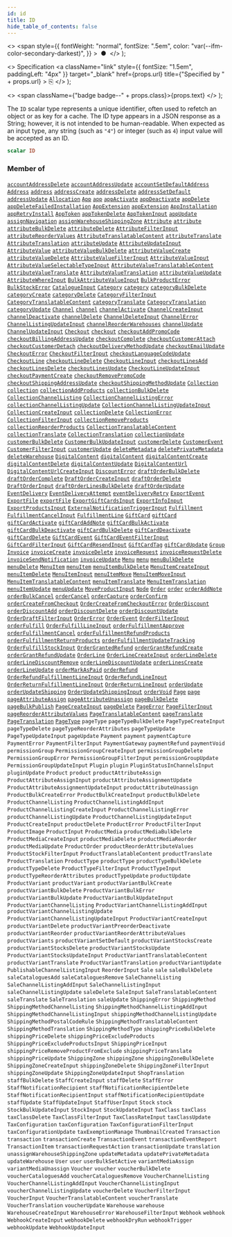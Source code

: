 ```yaml
---
id: id
title: ID
hide_table_of_contents: false
---
```


  <>
    <span
      style={{
        fontWeight: "normal",
        fontSize: ".5em",
        color: "var(--ifm-color-secondary-darkest)",
      }}
    >
      &nbsp;●&nbsp;
    </span>
  </>
);

  <>
    Specification
    <a
      className="link"
      style={{ fontSize: "1.5em", paddingLeft: "4px" }}
      target="\_blank"
      href={props.url}
      title={"Specified by " + props.url}
    >
      ⎘
    </a>
  </>
);

  <>
    <span className={"badge badge--" + props.class}>{props.text}</span>
  </>
);

The `ID` scalar type represents a unique identifier, often used to refetch an object or as key for a cache. The ID type appears in a JSON response as a String; however, it is not intended to be human-readable. When expected as an input type, any string (such as `"4"`) or integer (such as `4`) input value will be accepted as an ID.

```graphql
scalar ID
```

### Member of

[`accountAddressDelete`](../../../api-reference/users/mutations/account-address-delete) <Badge class="secondary" text="mutation"/><Bullet />[`accountAddressUpdate`](../../../api-reference/users/mutations/account-address-update) <Badge class="secondary" text="mutation"/><Bullet />[`accountSetDefaultAddress`](../../../api-reference/users/mutations/account-set-default-address) <Badge class="secondary" text="mutation"/><Bullet />[`Address`](../../../api-reference/users/objects/address) <Badge class="secondary" text="object"/><Bullet />[`address`](../../../api-reference/users/queries/address) <Badge class="secondary" text="query"/><Bullet />[`addressCreate`](../../../api-reference/users/mutations/address-create) <Badge class="secondary" text="mutation"/><Bullet />[`addressDelete`](../../../api-reference/users/mutations/address-delete) <Badge class="secondary" text="mutation"/><Bullet />[`addressSetDefault`](../../../api-reference/users/mutations/address-set-default) <Badge class="secondary" text="mutation"/><Bullet />[`addressUpdate`](../../../api-reference/users/mutations/address-update) <Badge class="secondary" text="mutation"/><Bullet />[`Allocation`](../../../api-reference/products/objects/allocation) <Badge class="secondary" text="object"/><Bullet />[`App`](../../../api-reference/apps/objects/app) <Badge class="secondary" text="object"/><Bullet />[`app`](../../../api-reference/apps/queries/app) <Badge class="secondary" text="query"/><Bullet />[`appActivate`](../../../api-reference/apps/mutations/app-activate) <Badge class="secondary" text="mutation"/><Bullet />[`appDeactivate`](../../../api-reference/apps/mutations/app-deactivate) <Badge class="secondary" text="mutation"/><Bullet />[`appDelete`](../../../api-reference/apps/mutations/app-delete) <Badge class="secondary" text="mutation"/><Bullet />[`appDeleteFailedInstallation`](../../../api-reference/apps/mutations/app-delete-failed-installation) <Badge class="secondary" text="mutation"/><Bullet />[`AppExtension`](../../../api-reference/apps/objects/app-extension) <Badge class="secondary" text="object"/><Bullet />[`appExtension`](../../../api-reference/apps/queries/app-extension) <Badge class="secondary" text="query"/><Bullet />[`AppInstallation`](../../../api-reference/apps/objects/app-installation) <Badge class="secondary" text="object"/><Bullet />[`appRetryInstall`](../../../api-reference/apps/mutations/app-retry-install) <Badge class="secondary" text="mutation"/><Bullet />[`AppToken`](../../../api-reference/apps/objects/app-token) <Badge class="secondary" text="object"/><Bullet />[`appTokenDelete`](../../../api-reference/apps/mutations/app-token-delete) <Badge class="secondary" text="mutation"/><Bullet />[`AppTokenInput`](../../../api-reference/apps/inputs/app-token-input) <Badge class="secondary" text="input"/><Bullet />[`appUpdate`](../../../api-reference/apps/mutations/app-update) <Badge class="secondary" text="mutation"/><Bullet />[`assignNavigation`](../../../api-reference/miscellaneous/mutations/assign-navigation) <Badge class="secondary" text="mutation"/><Bullet />[`assignWarehouseShippingZone`](../../../api-reference/products/mutations/assign-warehouse-shipping-zone) <Badge class="secondary" text="mutation"/><Bullet />[`Attribute`](../../../api-reference/attributes/objects/attribute) <Badge class="secondary" text="object"/><Bullet />[`attribute`](../../../api-reference/attributes/queries/attribute) <Badge class="secondary" text="query"/><Bullet />[`attributeBulkDelete`](../../../api-reference/attributes/mutations/attribute-bulk-delete) <Badge class="secondary" text="mutation"/><Bullet />[`attributeDelete`](../../../api-reference/attributes/mutations/attribute-delete) <Badge class="secondary" text="mutation"/><Bullet />[`AttributeFilterInput`](../../../api-reference/attributes/inputs/attribute-filter-input) <Badge class="secondary" text="input"/><Bullet />[`attributeReorderValues`](../../../api-reference/attributes/mutations/attribute-reorder-values) <Badge class="secondary" text="mutation"/><Bullet />[`AttributeTranslatableContent`](../../../api-reference/attributes/objects/attribute-translatable-content) <Badge class="secondary" text="object"/><Bullet />[`attributeTranslate`](../../../api-reference/attributes/mutations/attribute-translate) <Badge class="secondary" text="mutation"/><Bullet />[`AttributeTranslation`](../../../api-reference/miscellaneous/objects/attribute-translation) <Badge class="secondary" text="object"/><Bullet />[`attributeUpdate`](../../../api-reference/attributes/mutations/attribute-update) <Badge class="secondary" text="mutation"/><Bullet />[`AttributeUpdateInput`](../../../api-reference/attributes/inputs/attribute-update-input) <Badge class="secondary" text="input"/><Bullet />[`AttributeValue`](../../../api-reference/attributes/objects/attribute-value) <Badge class="secondary" text="object"/><Bullet />[`attributeValueBulkDelete`](../../../api-reference/attributes/mutations/attribute-value-bulk-delete) <Badge class="secondary" text="mutation"/><Bullet />[`attributeValueCreate`](../../../api-reference/attributes/mutations/attribute-value-create) <Badge class="secondary" text="mutation"/><Bullet />[`attributeValueDelete`](../../../api-reference/attributes/mutations/attribute-value-delete) <Badge class="secondary" text="mutation"/><Bullet />[`AttributeValueFilterInput`](../../../api-reference/attributes/inputs/attribute-value-filter-input) <Badge class="secondary" text="input"/><Bullet />[`AttributeValueInput`](../../../api-reference/attributes/inputs/attribute-value-input) <Badge class="secondary" text="input"/><Bullet />[`AttributeValueSelectableTypeInput`](../../../api-reference/attributes/inputs/attribute-value-selectable-type-input) <Badge class="secondary" text="input"/><Bullet />[`AttributeValueTranslatableContent`](../../../api-reference/attributes/objects/attribute-value-translatable-content) <Badge class="secondary" text="object"/><Bullet />[`attributeValueTranslate`](../../../api-reference/attributes/mutations/attribute-value-translate) <Badge class="secondary" text="mutation"/><Bullet />[`AttributeValueTranslation`](../../../api-reference/miscellaneous/objects/attribute-value-translation) <Badge class="secondary" text="object"/><Bullet />[`attributeValueUpdate`](../../../api-reference/attributes/mutations/attribute-value-update) <Badge class="secondary" text="mutation"/><Bullet />[`AttributeWhereInput`](../../../api-reference/attributes/inputs/attribute-where-input) <Badge class="secondary" text="input"/><Bullet />[`BulkAttributeValueInput`](../../../api-reference/products/inputs/bulk-attribute-value-input) <Badge class="secondary" text="input"/><Bullet />[`BulkProductError`](../../../api-reference/products/objects/bulk-product-error) <Badge class="secondary" text="object"/><Bullet />[`BulkStockError`](../../../api-reference/products/objects/bulk-stock-error) <Badge class="secondary" text="object"/><Bullet />[`CatalogueInput`](../../../api-reference/discounts/inputs/catalogue-input) <Badge class="secondary" text="input"/><Bullet />[`Category`](../../../api-reference/products/objects/category) <Badge class="secondary" text="object"/><Bullet />[`category`](../../../api-reference/products/queries/category) <Badge class="secondary" text="query"/><Bullet />[`categoryBulkDelete`](../../../api-reference/products/mutations/category-bulk-delete) <Badge class="secondary" text="mutation"/><Bullet />[`categoryCreate`](../../../api-reference/products/mutations/category-create) <Badge class="secondary" text="mutation"/><Bullet />[`categoryDelete`](../../../api-reference/products/mutations/category-delete) <Badge class="secondary" text="mutation"/><Bullet />[`CategoryFilterInput`](../../../api-reference/products/inputs/category-filter-input) <Badge class="secondary" text="input"/><Bullet />[`CategoryTranslatableContent`](../../../api-reference/products/objects/category-translatable-content) <Badge class="secondary" text="object"/><Bullet />[`categoryTranslate`](../../../api-reference/products/mutations/category-translate) <Badge class="secondary" text="mutation"/><Bullet />[`CategoryTranslation`](../../../api-reference/miscellaneous/objects/category-translation) <Badge class="secondary" text="object"/><Bullet />[`categoryUpdate`](../../../api-reference/products/mutations/category-update) <Badge class="secondary" text="mutation"/><Bullet />[`Channel`](../../../api-reference/channels/objects/channel) <Badge class="secondary" text="object"/><Bullet />[`channel`](../../../api-reference/channels/queries/channel) <Badge class="secondary" text="query"/><Bullet />[`channelActivate`](../../../api-reference/channels/mutations/channel-activate) <Badge class="secondary" text="mutation"/><Bullet />[`ChannelCreateInput`](../../../api-reference/channels/inputs/channel-create-input) <Badge class="secondary" text="input"/><Bullet />[`channelDeactivate`](../../../api-reference/channels/mutations/channel-deactivate) <Badge class="secondary" text="mutation"/><Bullet />[`channelDelete`](../../../api-reference/channels/mutations/channel-delete) <Badge class="secondary" text="mutation"/><Bullet />[`ChannelDeleteInput`](../../../api-reference/channels/inputs/channel-delete-input) <Badge class="secondary" text="input"/><Bullet />[`ChannelError`](../../../api-reference/channels/objects/channel-error) <Badge class="secondary" text="object"/><Bullet />[`ChannelListingUpdateInput`](../../../api-reference/products/inputs/channel-listing-update-input) <Badge class="secondary" text="input"/><Bullet />[`channelReorderWarehouses`](../../../api-reference/channels/mutations/channel-reorder-warehouses) <Badge class="secondary" text="mutation"/><Bullet />[`channelUpdate`](../../../api-reference/channels/mutations/channel-update) <Badge class="secondary" text="mutation"/><Bullet />[`ChannelUpdateInput`](../../../api-reference/channels/inputs/channel-update-input) <Badge class="secondary" text="input"/><Bullet />[`Checkout`](../../../api-reference/checkout/objects/checkout) <Badge class="secondary" text="object"/><Bullet />[`checkout`](../../../api-reference/checkout/queries/checkout) <Badge class="secondary" text="query"/><Bullet />[`checkoutAddPromoCode`](../../../api-reference/checkout/mutations/checkout-add-promo-code) <Badge class="secondary" text="mutation"/><Bullet />[`checkoutBillingAddressUpdate`](../../../api-reference/checkout/mutations/checkout-billing-address-update) <Badge class="secondary" text="mutation"/><Bullet />[`checkoutComplete`](../../../api-reference/checkout/mutations/checkout-complete) <Badge class="secondary" text="mutation"/><Bullet />[`checkoutCustomerAttach`](../../../api-reference/checkout/mutations/checkout-customer-attach) <Badge class="secondary" text="mutation"/><Bullet />[`checkoutCustomerDetach`](../../../api-reference/checkout/mutations/checkout-customer-detach) <Badge class="secondary" text="mutation"/><Bullet />[`checkoutDeliveryMethodUpdate`](../../../api-reference/checkout/mutations/checkout-delivery-method-update) <Badge class="secondary" text="mutation"/><Bullet />[`checkoutEmailUpdate`](../../../api-reference/checkout/mutations/checkout-email-update) <Badge class="secondary" text="mutation"/><Bullet />[`CheckoutError`](../../../api-reference/checkout/objects/checkout-error) <Badge class="secondary" text="object"/><Bullet />[`CheckoutFilterInput`](../../../api-reference/checkout/inputs/checkout-filter-input) <Badge class="secondary" text="input"/><Bullet />[`checkoutLanguageCodeUpdate`](../../../api-reference/checkout/mutations/checkout-language-code-update) <Badge class="secondary" text="mutation"/><Bullet />[`CheckoutLine`](../../../api-reference/checkout/objects/checkout-line) <Badge class="secondary" text="object"/><Bullet />[`checkoutLineDelete`](../../../api-reference/checkout/mutations/checkout-line-delete) <Badge class="secondary" text="mutation"/><Bullet />[`CheckoutLineInput`](../../../api-reference/checkout/inputs/checkout-line-input) <Badge class="secondary" text="input"/><Bullet />[`checkoutLinesAdd`](../../../api-reference/checkout/mutations/checkout-lines-add) <Badge class="secondary" text="mutation"/><Bullet />[`checkoutLinesDelete`](../../../api-reference/checkout/mutations/checkout-lines-delete) <Badge class="secondary" text="mutation"/><Bullet />[`checkoutLinesUpdate`](../../../api-reference/checkout/mutations/checkout-lines-update) <Badge class="secondary" text="mutation"/><Bullet />[`CheckoutLineUpdateInput`](../../../api-reference/checkout/inputs/checkout-line-update-input) <Badge class="secondary" text="input"/><Bullet />[`checkoutPaymentCreate`](../../../api-reference/checkout/mutations/checkout-payment-create) <Badge class="secondary" text="mutation"/><Bullet />[`checkoutRemovePromoCode`](../../../api-reference/checkout/mutations/checkout-remove-promo-code) <Badge class="secondary" text="mutation"/><Bullet />[`checkoutShippingAddressUpdate`](../../../api-reference/checkout/mutations/checkout-shipping-address-update) <Badge class="secondary" text="mutation"/><Bullet />[`checkoutShippingMethodUpdate`](../../../api-reference/checkout/mutations/checkout-shipping-method-update) <Badge class="secondary" text="mutation"/><Bullet />[`Collection`](../../../api-reference/products/objects/collection) <Badge class="secondary" text="object"/><Bullet />[`collection`](../../../api-reference/products/queries/collection) <Badge class="secondary" text="query"/><Bullet />[`collectionAddProducts`](../../../api-reference/products/mutations/collection-add-products) <Badge class="secondary" text="mutation"/><Bullet />[`collectionBulkDelete`](../../../api-reference/products/mutations/collection-bulk-delete) <Badge class="secondary" text="mutation"/><Bullet />[`CollectionChannelListing`](../../../api-reference/miscellaneous/objects/collection-channel-listing) <Badge class="secondary" text="object"/><Bullet />[`CollectionChannelListingError`](../../../api-reference/products/objects/collection-channel-listing-error) <Badge class="secondary" text="object"/><Bullet />[`collectionChannelListingUpdate`](../../../api-reference/products/mutations/collection-channel-listing-update) <Badge class="secondary" text="mutation"/><Bullet />[`CollectionChannelListingUpdateInput`](../../../api-reference/products/inputs/collection-channel-listing-update-input) <Badge class="secondary" text="input"/><Bullet />[`CollectionCreateInput`](../../../api-reference/products/inputs/collection-create-input) <Badge class="secondary" text="input"/><Bullet />[`collectionDelete`](../../../api-reference/products/mutations/collection-delete) <Badge class="secondary" text="mutation"/><Bullet />[`CollectionError`](../../../api-reference/products/objects/collection-error) <Badge class="secondary" text="object"/><Bullet />[`CollectionFilterInput`](../../../api-reference/products/inputs/collection-filter-input) <Badge class="secondary" text="input"/><Bullet />[`collectionRemoveProducts`](../../../api-reference/products/mutations/collection-remove-products) <Badge class="secondary" text="mutation"/><Bullet />[`collectionReorderProducts`](../../../api-reference/products/mutations/collection-reorder-products) <Badge class="secondary" text="mutation"/><Bullet />[`CollectionTranslatableContent`](../../../api-reference/products/objects/collection-translatable-content) <Badge class="secondary" text="object"/><Bullet />[`collectionTranslate`](../../../api-reference/products/mutations/collection-translate) <Badge class="secondary" text="mutation"/><Bullet />[`CollectionTranslation`](../../../api-reference/miscellaneous/objects/collection-translation) <Badge class="secondary" text="object"/><Bullet />[`collectionUpdate`](../../../api-reference/products/mutations/collection-update) <Badge class="secondary" text="mutation"/><Bullet />[`customerBulkDelete`](../../../api-reference/users/mutations/customer-bulk-delete) <Badge class="secondary" text="mutation"/><Bullet />[`CustomerBulkUpdateInput`](../../../api-reference/users/inputs/customer-bulk-update-input) <Badge class="secondary" text="input"/><Bullet />[`customerDelete`](../../../api-reference/users/mutations/customer-delete) <Badge class="secondary" text="mutation"/><Bullet />[`CustomerEvent`](../../../api-reference/users/objects/customer-event) <Badge class="secondary" text="object"/><Bullet />[`CustomerFilterInput`](../../../api-reference/users/inputs/customer-filter-input) <Badge class="secondary" text="input"/><Bullet />[`customerUpdate`](../../../api-reference/users/mutations/customer-update) <Badge class="secondary" text="mutation"/><Bullet />[`deleteMetadata`](../../../api-reference/miscellaneous/mutations/delete-metadata) <Badge class="secondary" text="mutation"/><Bullet />[`deletePrivateMetadata`](../../../api-reference/miscellaneous/mutations/delete-private-metadata) <Badge class="secondary" text="mutation"/><Bullet />[`deleteWarehouse`](../../../api-reference/products/mutations/delete-warehouse) <Badge class="secondary" text="mutation"/><Bullet />[`DigitalContent`](../../../api-reference/miscellaneous/objects/digital-content) <Badge class="secondary" text="object"/><Bullet />[`digitalContent`](../../../api-reference/products/queries/digital-content) <Badge class="secondary" text="query"/><Bullet />[`digitalContentCreate`](../../../api-reference/products/mutations/digital-content-create) <Badge class="secondary" text="mutation"/><Bullet />[`digitalContentDelete`](../../../api-reference/products/mutations/digital-content-delete) <Badge class="secondary" text="mutation"/><Bullet />[`digitalContentUpdate`](../../../api-reference/products/mutations/digital-content-update) <Badge class="secondary" text="mutation"/><Bullet />[`DigitalContentUrl`](../../../api-reference/miscellaneous/objects/digital-content-url) <Badge class="secondary" text="object"/><Bullet />[`DigitalContentUrlCreateInput`](../../../api-reference/products/inputs/digital-content-url-create-input) <Badge class="secondary" text="input"/><Bullet />[`DiscountError`](../../../api-reference/discounts/objects/discount-error) <Badge class="secondary" text="object"/><Bullet />[`draftOrderBulkDelete`](../../../api-reference/orders/mutations/draft-order-bulk-delete) <Badge class="secondary" text="mutation"/><Bullet />[`draftOrderComplete`](../../../api-reference/orders/mutations/draft-order-complete) <Badge class="secondary" text="mutation"/><Bullet />[`DraftOrderCreateInput`](../../../api-reference/orders/inputs/draft-order-create-input) <Badge class="secondary" text="input"/><Bullet />[`draftOrderDelete`](../../../api-reference/orders/mutations/draft-order-delete) <Badge class="secondary" text="mutation"/><Bullet />[`DraftOrderInput`](../../../api-reference/orders/inputs/draft-order-input) <Badge class="secondary" text="input"/><Bullet />[`draftOrderLinesBulkDelete`](../../../api-reference/orders/mutations/draft-order-lines-bulk-delete) <Badge class="secondary" text="mutation"/><Bullet />[`draftOrderUpdate`](../../../api-reference/orders/mutations/draft-order-update) <Badge class="secondary" text="mutation"/><Bullet />[`EventDelivery`](../../../api-reference/miscellaneous/objects/event-delivery) <Badge class="secondary" text="object"/><Bullet />[`EventDeliveryAttempt`](../../../api-reference/webhooks/objects/event-delivery-attempt) <Badge class="secondary" text="object"/><Bullet />[`eventDeliveryRetry`](../../../api-reference/webhooks/mutations/event-delivery-retry) <Badge class="secondary" text="mutation"/><Bullet />[`ExportEvent`](../../../api-reference/miscellaneous/objects/export-event) <Badge class="secondary" text="object"/><Bullet />[`ExportFile`](../../../api-reference/miscellaneous/objects/export-file) <Badge class="secondary" text="object"/><Bullet />[`exportFile`](../../../api-reference/miscellaneous/queries/export-file) <Badge class="secondary" text="query"/><Bullet />[`ExportGiftCardsInput`](../../../api-reference/gift-cards/inputs/export-gift-cards-input) <Badge class="secondary" text="input"/><Bullet />[`ExportInfoInput`](../../../api-reference/products/inputs/export-info-input) <Badge class="secondary" text="input"/><Bullet />[`ExportProductsInput`](../../../api-reference/products/inputs/export-products-input) <Badge class="secondary" text="input"/><Bullet />[`ExternalNotificationTriggerInput`](../../../api-reference/miscellaneous/inputs/external-notification-trigger-input) <Badge class="secondary" text="input"/><Bullet />[`Fulfillment`](../../../api-reference/orders/objects/fulfillment) <Badge class="secondary" text="object"/><Bullet />[`FulfillmentCancelInput`](../../../api-reference/orders/inputs/fulfillment-cancel-input) <Badge class="secondary" text="input"/><Bullet />[`FulfillmentLine`](../../../api-reference/orders/objects/fulfillment-line) <Badge class="secondary" text="object"/><Bullet />[`GiftCard`](../../../api-reference/gift-cards/objects/gift-card) <Badge class="secondary" text="object"/><Bullet />[`giftCard`](../../../api-reference/gift-cards/queries/gift-card) <Badge class="secondary" text="query"/><Bullet />[`giftCardActivate`](../../../api-reference/gift-cards/mutations/gift-card-activate) <Badge class="secondary" text="mutation"/><Bullet />[`giftCardAddNote`](../../../api-reference/gift-cards/mutations/gift-card-add-note) <Badge class="secondary" text="mutation"/><Bullet />[`giftCardBulkActivate`](../../../api-reference/gift-cards/mutations/gift-card-bulk-activate) <Badge class="secondary" text="mutation"/><Bullet />[`giftCardBulkDeactivate`](../../../api-reference/gift-cards/mutations/gift-card-bulk-deactivate) <Badge class="secondary" text="mutation"/><Bullet />[`giftCardBulkDelete`](../../../api-reference/gift-cards/mutations/gift-card-bulk-delete) <Badge class="secondary" text="mutation"/><Bullet />[`giftCardDeactivate`](../../../api-reference/gift-cards/mutations/gift-card-deactivate) <Badge class="secondary" text="mutation"/><Bullet />[`giftCardDelete`](../../../api-reference/gift-cards/mutations/gift-card-delete) <Badge class="secondary" text="mutation"/><Bullet />[`GiftCardEvent`](../../../api-reference/miscellaneous/objects/gift-card-event) <Badge class="secondary" text="object"/><Bullet />[`GiftCardEventFilterInput`](../../../api-reference/gift-cards/inputs/gift-card-event-filter-input) <Badge class="secondary" text="input"/><Bullet />[`GiftCardFilterInput`](../../../api-reference/gift-cards/inputs/gift-card-filter-input) <Badge class="secondary" text="input"/><Bullet />[`GiftCardResendInput`](../../../api-reference/gift-cards/inputs/gift-card-resend-input) <Badge class="secondary" text="input"/><Bullet />[`GiftCardTag`](../../../api-reference/gift-cards/objects/gift-card-tag) <Badge class="secondary" text="object"/><Bullet />[`giftCardUpdate`](../../../api-reference/gift-cards/mutations/gift-card-update) <Badge class="secondary" text="mutation"/><Bullet />[`Group`](../../../api-reference/users/objects/group) <Badge class="secondary" text="object"/><Bullet />[`Invoice`](../../../api-reference/miscellaneous/objects/invoice) <Badge class="secondary" text="object"/><Bullet />[`invoiceCreate`](../../../api-reference/miscellaneous/mutations/invoice-create) <Badge class="secondary" text="mutation"/><Bullet />[`invoiceDelete`](../../../api-reference/miscellaneous/mutations/invoice-delete) <Badge class="secondary" text="mutation"/><Bullet />[`invoiceRequest`](../../../api-reference/miscellaneous/mutations/invoice-request) <Badge class="secondary" text="mutation"/><Bullet />[`invoiceRequestDelete`](../../../api-reference/miscellaneous/mutations/invoice-request-delete) <Badge class="secondary" text="mutation"/><Bullet />[`invoiceSendNotification`](../../../api-reference/miscellaneous/mutations/invoice-send-notification) <Badge class="secondary" text="mutation"/><Bullet />[`invoiceUpdate`](../../../api-reference/miscellaneous/mutations/invoice-update) <Badge class="secondary" text="mutation"/><Bullet />[`Menu`](../../../api-reference/miscellaneous/objects/menu) <Badge class="secondary" text="object"/><Bullet />[`menu`](../../../api-reference/miscellaneous/queries/menu) <Badge class="secondary" text="query"/><Bullet />[`menuBulkDelete`](../../../api-reference/miscellaneous/mutations/menu-bulk-delete) <Badge class="secondary" text="mutation"/><Bullet />[`menuDelete`](../../../api-reference/miscellaneous/mutations/menu-delete) <Badge class="secondary" text="mutation"/><Bullet />[`MenuItem`](../../../api-reference/miscellaneous/objects/menu-item) <Badge class="secondary" text="object"/><Bullet />[`menuItem`](../../../api-reference/miscellaneous/queries/menu-item) <Badge class="secondary" text="query"/><Bullet />[`menuItemBulkDelete`](../../../api-reference/miscellaneous/mutations/menu-item-bulk-delete) <Badge class="secondary" text="mutation"/><Bullet />[`MenuItemCreateInput`](../../../api-reference/miscellaneous/inputs/menu-item-create-input) <Badge class="secondary" text="input"/><Bullet />[`menuItemDelete`](../../../api-reference/miscellaneous/mutations/menu-item-delete) <Badge class="secondary" text="mutation"/><Bullet />[`MenuItemInput`](../../../api-reference/miscellaneous/inputs/menu-item-input) <Badge class="secondary" text="input"/><Bullet />[`menuItemMove`](../../../api-reference/miscellaneous/mutations/menu-item-move) <Badge class="secondary" text="mutation"/><Bullet />[`MenuItemMoveInput`](../../../api-reference/miscellaneous/inputs/menu-item-move-input) <Badge class="secondary" text="input"/><Bullet />[`MenuItemTranslatableContent`](../../../api-reference/miscellaneous/objects/menu-item-translatable-content) <Badge class="secondary" text="object"/><Bullet />[`menuItemTranslate`](../../../api-reference/miscellaneous/mutations/menu-item-translate) <Badge class="secondary" text="mutation"/><Bullet />[`MenuItemTranslation`](../../../api-reference/miscellaneous/objects/menu-item-translation) <Badge class="secondary" text="object"/><Bullet />[`menuItemUpdate`](../../../api-reference/miscellaneous/mutations/menu-item-update) <Badge class="secondary" text="mutation"/><Bullet />[`menuUpdate`](../../../api-reference/miscellaneous/mutations/menu-update) <Badge class="secondary" text="mutation"/><Bullet />[`MoveProductInput`](../../../api-reference/products/inputs/move-product-input) <Badge class="secondary" text="input"/><Bullet />[`Node`](../../../api-reference/miscellaneous/interfaces/node) <Badge class="secondary" text="interface"/><Bullet />[`Order`](../../../api-reference/orders/objects/order) <Badge class="secondary" text="object"/><Bullet />[`order`](../../../api-reference/orders/queries/order) <Badge class="secondary" text="query"/><Bullet />[`orderAddNote`](../../../api-reference/orders/mutations/order-add-note) <Badge class="secondary" text="mutation"/><Bullet />[`orderBulkCancel`](../../../api-reference/orders/mutations/order-bulk-cancel) <Badge class="secondary" text="mutation"/><Bullet />[`orderCancel`](../../../api-reference/orders/mutations/order-cancel) <Badge class="secondary" text="mutation"/><Bullet />[`orderCapture`](../../../api-reference/orders/mutations/order-capture) <Badge class="secondary" text="mutation"/><Bullet />[`orderConfirm`](../../../api-reference/orders/mutations/order-confirm) <Badge class="secondary" text="mutation"/><Bullet />[`orderCreateFromCheckout`](../../../api-reference/checkout/mutations/order-create-from-checkout) <Badge class="secondary" text="mutation"/><Bullet />[`OrderCreateFromCheckoutError`](../../../api-reference/checkout/objects/order-create-from-checkout-error) <Badge class="secondary" text="object"/><Bullet />[`OrderDiscount`](../../../api-reference/discounts/objects/order-discount) <Badge class="secondary" text="object"/><Bullet />[`orderDiscountAdd`](../../../api-reference/orders/mutations/order-discount-add) <Badge class="secondary" text="mutation"/><Bullet />[`orderDiscountDelete`](../../../api-reference/orders/mutations/order-discount-delete) <Badge class="secondary" text="mutation"/><Bullet />[`orderDiscountUpdate`](../../../api-reference/orders/mutations/order-discount-update) <Badge class="secondary" text="mutation"/><Bullet />[`OrderDraftFilterInput`](../../../api-reference/orders/inputs/order-draft-filter-input) <Badge class="secondary" text="input"/><Bullet />[`OrderError`](../../../api-reference/orders/objects/order-error) <Badge class="secondary" text="object"/><Bullet />[`OrderEvent`](../../../api-reference/orders/objects/order-event) <Badge class="secondary" text="object"/><Bullet />[`OrderFilterInput`](../../../api-reference/orders/inputs/order-filter-input) <Badge class="secondary" text="input"/><Bullet />[`orderFulfill`](../../../api-reference/orders/mutations/order-fulfill) <Badge class="secondary" text="mutation"/><Bullet />[`OrderFulfillLineInput`](../../../api-reference/orders/inputs/order-fulfill-line-input) <Badge class="secondary" text="input"/><Bullet />[`orderFulfillmentApprove`](../../../api-reference/orders/mutations/order-fulfillment-approve) <Badge class="secondary" text="mutation"/><Bullet />[`orderFulfillmentCancel`](../../../api-reference/orders/mutations/order-fulfillment-cancel) <Badge class="secondary" text="mutation"/><Bullet />[`orderFulfillmentRefundProducts`](../../../api-reference/orders/mutations/order-fulfillment-refund-products) <Badge class="secondary" text="mutation"/><Bullet />[`orderFulfillmentReturnProducts`](../../../api-reference/orders/mutations/order-fulfillment-return-products) <Badge class="secondary" text="mutation"/><Bullet />[`orderFulfillmentUpdateTracking`](../../../api-reference/orders/mutations/order-fulfillment-update-tracking) <Badge class="secondary" text="mutation"/><Bullet />[`OrderFulfillStockInput`](../../../api-reference/orders/inputs/order-fulfill-stock-input) <Badge class="secondary" text="input"/><Bullet />[`OrderGrantedRefund`](../../../api-reference/orders/objects/order-granted-refund) <Badge class="secondary" text="object"/><Bullet />[`orderGrantRefundCreate`](../../../api-reference/orders/mutations/order-grant-refund-create) <Badge class="secondary" text="mutation"/><Bullet />[`orderGrantRefundUpdate`](../../../api-reference/orders/mutations/order-grant-refund-update) <Badge class="secondary" text="mutation"/><Bullet />[`OrderLine`](../../../api-reference/orders/objects/order-line) <Badge class="secondary" text="object"/><Bullet />[`OrderLineCreateInput`](../../../api-reference/orders/inputs/order-line-create-input) <Badge class="secondary" text="input"/><Bullet />[`orderLineDelete`](../../../api-reference/orders/mutations/order-line-delete) <Badge class="secondary" text="mutation"/><Bullet />[`orderLineDiscountRemove`](../../../api-reference/orders/mutations/order-line-discount-remove) <Badge class="secondary" text="mutation"/><Bullet />[`orderLineDiscountUpdate`](../../../api-reference/orders/mutations/order-line-discount-update) <Badge class="secondary" text="mutation"/><Bullet />[`orderLinesCreate`](../../../api-reference/orders/mutations/order-lines-create) <Badge class="secondary" text="mutation"/><Bullet />[`orderLineUpdate`](../../../api-reference/orders/mutations/order-line-update) <Badge class="secondary" text="mutation"/><Bullet />[`orderMarkAsPaid`](../../../api-reference/orders/mutations/order-mark-as-paid) <Badge class="secondary" text="mutation"/><Bullet />[`orderRefund`](../../../api-reference/orders/mutations/order-refund) <Badge class="secondary" text="mutation"/><Bullet />[`OrderRefundFulfillmentLineInput`](../../../api-reference/orders/inputs/order-refund-fulfillment-line-input) <Badge class="secondary" text="input"/><Bullet />[`OrderRefundLineInput`](../../../api-reference/orders/inputs/order-refund-line-input) <Badge class="secondary" text="input"/><Bullet />[`OrderReturnFulfillmentLineInput`](../../../api-reference/orders/inputs/order-return-fulfillment-line-input) <Badge class="secondary" text="input"/><Bullet />[`OrderReturnLineInput`](../../../api-reference/orders/inputs/order-return-line-input) <Badge class="secondary" text="input"/><Bullet />[`orderUpdate`](../../../api-reference/orders/mutations/order-update) <Badge class="secondary" text="mutation"/><Bullet />[`orderUpdateShipping`](../../../api-reference/orders/mutations/order-update-shipping) <Badge class="secondary" text="mutation"/><Bullet />[`OrderUpdateShippingInput`](../../../api-reference/orders/inputs/order-update-shipping-input) <Badge class="secondary" text="input"/><Bullet />[`orderVoid`](../../../api-reference/orders/mutations/order-void) <Badge class="secondary" text="mutation"/><Bullet />[`Page`](../../../api-reference/pages/objects/page) <Badge class="secondary" text="object"/><Bullet />[`page`](../../../api-reference/pages/queries/page) <Badge class="secondary" text="query"/><Bullet />[`pageAttributeAssign`](../../../api-reference/pages/mutations/page-attribute-assign) <Badge class="secondary" text="mutation"/><Bullet />[`pageAttributeUnassign`](../../../api-reference/pages/mutations/page-attribute-unassign) <Badge class="secondary" text="mutation"/><Bullet />[`pageBulkDelete`](../../../api-reference/pages/mutations/page-bulk-delete) <Badge class="secondary" text="mutation"/><Bullet />[`pageBulkPublish`](../../../api-reference/pages/mutations/page-bulk-publish) <Badge class="secondary" text="mutation"/><Bullet />[`PageCreateInput`](../../../api-reference/pages/inputs/page-create-input) <Badge class="secondary" text="input"/><Bullet />[`pageDelete`](../../../api-reference/pages/mutations/page-delete) <Badge class="secondary" text="mutation"/><Bullet />[`PageError`](../../../api-reference/pages/objects/page-error) <Badge class="secondary" text="object"/><Bullet />[`PageFilterInput`](../../../api-reference/pages/inputs/page-filter-input) <Badge class="secondary" text="input"/><Bullet />[`pageReorderAttributeValues`](../../../api-reference/pages/mutations/page-reorder-attribute-values) <Badge class="secondary" text="mutation"/><Bullet />[`PageTranslatableContent`](../../../api-reference/pages/objects/page-translatable-content) <Badge class="secondary" text="object"/><Bullet />[`pageTranslate`](../../../api-reference/pages/mutations/page-translate) <Badge class="secondary" text="mutation"/><Bullet />[`PageTranslation`](../../../api-reference/miscellaneous/objects/page-translation) <Badge class="secondary" text="object"/><Bullet />[`PageType`](../../../api-reference/pages/objects/page-type) <Badge class="secondary" text="object"/><Bullet />[`pageType`](../../../api-reference/pages/queries/page-type) <Badge class="secondary" text="query"/><Bullet />[`pageTypeBulkDelete`](../../../api-reference/pages/mutations/page-type-bulk-delete) <Badge class="secondary" text="mutation"/><Bullet />[`PageTypeCreateInput`](../../../api-reference/pages/inputs/page-type-create-input) <Badge class="secondary" text="input"/><Bullet />[`pageTypeDelete`](../../../api-reference/pages/mutations/page-type-delete) <Badge class="secondary" text="mutation"/><Bullet />[`pageTypeReorderAttributes`](../../../api-reference/pages/mutations/page-type-reorder-attributes) <Badge class="secondary" text="mutation"/><Bullet />[`pageTypeUpdate`](../../../api-reference/pages/mutations/page-type-update) <Badge class="secondary" text="mutation"/><Bullet />[`PageTypeUpdateInput`](../../../api-reference/pages/inputs/page-type-update-input) <Badge class="secondary" text="input"/><Bullet />[`pageUpdate`](../../../api-reference/pages/mutations/page-update) <Badge class="secondary" text="mutation"/><Bullet />[`Payment`](../../../api-reference/payments/objects/payment) <Badge class="secondary" text="object"/><Bullet />[`payment`](../../../api-reference/payments/queries/payment) <Badge class="secondary" text="query"/><Bullet />[`paymentCapture`](../../../api-reference/payments/mutations/payment-capture) <Badge class="secondary" text="mutation"/><Bullet />[`PaymentError`](../../../api-reference/payments/objects/payment-error) <Badge class="secondary" text="object"/><Bullet />[`PaymentFilterInput`](../../../api-reference/payments/inputs/payment-filter-input) <Badge class="secondary" text="input"/><Bullet />[`PaymentGateway`](../../../api-reference/payments/objects/payment-gateway) <Badge class="secondary" text="object"/><Bullet />[`paymentRefund`](../../../api-reference/payments/mutations/payment-refund) <Badge class="secondary" text="mutation"/><Bullet />[`paymentVoid`](../../../api-reference/payments/mutations/payment-void) <Badge class="secondary" text="mutation"/><Bullet />[`permissionGroup`](../../../api-reference/users/queries/permission-group) <Badge class="secondary" text="query"/><Bullet />[`PermissionGroupCreateInput`](../../../api-reference/users/inputs/permission-group-create-input) <Badge class="secondary" text="input"/><Bullet />[`permissionGroupDelete`](../../../api-reference/users/mutations/permission-group-delete) <Badge class="secondary" text="mutation"/><Bullet />[`PermissionGroupError`](../../../api-reference/users/objects/permission-group-error) <Badge class="secondary" text="object"/><Bullet />[`PermissionGroupFilterInput`](../../../api-reference/users/inputs/permission-group-filter-input) <Badge class="secondary" text="input"/><Bullet />[`permissionGroupUpdate`](../../../api-reference/users/mutations/permission-group-update) <Badge class="secondary" text="mutation"/><Bullet />[`PermissionGroupUpdateInput`](../../../api-reference/users/inputs/permission-group-update-input) <Badge class="secondary" text="input"/><Bullet />[`Plugin`](../../../api-reference/miscellaneous/objects/plugin) <Badge class="secondary" text="object"/><Bullet />[`plugin`](../../../api-reference/miscellaneous/queries/plugin) <Badge class="secondary" text="query"/><Bullet />[`PluginStatusInChannelsInput`](../../../api-reference/miscellaneous/inputs/plugin-status-in-channels-input) <Badge class="secondary" text="input"/><Bullet />[`pluginUpdate`](../../../api-reference/miscellaneous/mutations/plugin-update) <Badge class="secondary" text="mutation"/><Bullet />[`Product`](../../../api-reference/products/objects/product) <Badge class="secondary" text="object"/><Bullet />[`product`](../../../api-reference/products/queries/product) <Badge class="secondary" text="query"/><Bullet />[`productAttributeAssign`](../../../api-reference/products/mutations/product-attribute-assign) <Badge class="secondary" text="mutation"/><Bullet />[`ProductAttributeAssignInput`](../../../api-reference/products/inputs/product-attribute-assign-input) <Badge class="secondary" text="input"/><Bullet />[`productAttributeAssignmentUpdate`](../../../api-reference/products/mutations/product-attribute-assignment-update) <Badge class="secondary" text="mutation"/><Bullet />[`ProductAttributeAssignmentUpdateInput`](../../../api-reference/products/inputs/product-attribute-assignment-update-input) <Badge class="secondary" text="input"/><Bullet />[`productAttributeUnassign`](../../../api-reference/products/mutations/product-attribute-unassign) <Badge class="secondary" text="mutation"/><Bullet />[`ProductBulkCreateError`](../../../api-reference/miscellaneous/objects/product-bulk-create-error) <Badge class="secondary" text="object"/><Bullet />[`ProductBulkCreateInput`](../../../api-reference/products/inputs/product-bulk-create-input) <Badge class="secondary" text="input"/><Bullet />[`productBulkDelete`](../../../api-reference/products/mutations/product-bulk-delete) <Badge class="secondary" text="mutation"/><Bullet />[`ProductChannelListing`](../../../api-reference/products/objects/product-channel-listing) <Badge class="secondary" text="object"/><Bullet />[`ProductChannelListingAddInput`](../../../api-reference/products/inputs/product-channel-listing-add-input) <Badge class="secondary" text="input"/><Bullet />[`ProductChannelListingCreateInput`](../../../api-reference/products/inputs/product-channel-listing-create-input) <Badge class="secondary" text="input"/><Bullet />[`ProductChannelListingError`](../../../api-reference/products/objects/product-channel-listing-error) <Badge class="secondary" text="object"/><Bullet />[`productChannelListingUpdate`](../../../api-reference/products/mutations/product-channel-listing-update) <Badge class="secondary" text="mutation"/><Bullet />[`ProductChannelListingUpdateInput`](../../../api-reference/products/inputs/product-channel-listing-update-input) <Badge class="secondary" text="input"/><Bullet />[`ProductCreateInput`](../../../api-reference/products/inputs/product-create-input) <Badge class="secondary" text="input"/><Bullet />[`productDelete`](../../../api-reference/products/mutations/product-delete) <Badge class="secondary" text="mutation"/><Bullet />[`ProductError`](../../../api-reference/products/objects/product-error) <Badge class="secondary" text="object"/><Bullet />[`ProductFilterInput`](../../../api-reference/products/inputs/product-filter-input) <Badge class="secondary" text="input"/><Bullet />[`ProductImage`](../../../api-reference/products/objects/product-image) <Badge class="secondary" text="object"/><Bullet />[`ProductInput`](../../../api-reference/products/inputs/product-input) <Badge class="secondary" text="input"/><Bullet />[`ProductMedia`](../../../api-reference/products/objects/product-media) <Badge class="secondary" text="object"/><Bullet />[`productMediaBulkDelete`](../../../api-reference/products/mutations/product-media-bulk-delete) <Badge class="secondary" text="mutation"/><Bullet />[`ProductMediaCreateInput`](../../../api-reference/products/inputs/product-media-create-input) <Badge class="secondary" text="input"/><Bullet />[`productMediaDelete`](../../../api-reference/products/mutations/product-media-delete) <Badge class="secondary" text="mutation"/><Bullet />[`productMediaReorder`](../../../api-reference/products/mutations/product-media-reorder) <Badge class="secondary" text="mutation"/><Bullet />[`productMediaUpdate`](../../../api-reference/products/mutations/product-media-update) <Badge class="secondary" text="mutation"/><Bullet />[`ProductOrder`](../../../api-reference/products/inputs/product-order) <Badge class="secondary" text="input"/><Bullet />[`productReorderAttributeValues`](../../../api-reference/products/mutations/product-reorder-attribute-values) <Badge class="secondary" text="mutation"/><Bullet />[`ProductStockFilterInput`](../../../api-reference/products/inputs/product-stock-filter-input) <Badge class="secondary" text="input"/><Bullet />[`ProductTranslatableContent`](../../../api-reference/products/objects/product-translatable-content) <Badge class="secondary" text="object"/><Bullet />[`productTranslate`](../../../api-reference/products/mutations/product-translate) <Badge class="secondary" text="mutation"/><Bullet />[`ProductTranslation`](../../../api-reference/miscellaneous/objects/product-translation) <Badge class="secondary" text="object"/><Bullet />[`ProductType`](../../../api-reference/products/objects/product-type) <Badge class="secondary" text="object"/><Bullet />[`productType`](../../../api-reference/products/queries/product-type) <Badge class="secondary" text="query"/><Bullet />[`productTypeBulkDelete`](../../../api-reference/products/mutations/product-type-bulk-delete) <Badge class="secondary" text="mutation"/><Bullet />[`productTypeDelete`](../../../api-reference/products/mutations/product-type-delete) <Badge class="secondary" text="mutation"/><Bullet />[`ProductTypeFilterInput`](../../../api-reference/products/inputs/product-type-filter-input) <Badge class="secondary" text="input"/><Bullet />[`ProductTypeInput`](../../../api-reference/products/inputs/product-type-input) <Badge class="secondary" text="input"/><Bullet />[`productTypeReorderAttributes`](../../../api-reference/products/mutations/product-type-reorder-attributes) <Badge class="secondary" text="mutation"/><Bullet />[`productTypeUpdate`](../../../api-reference/products/mutations/product-type-update) <Badge class="secondary" text="mutation"/><Bullet />[`productUpdate`](../../../api-reference/products/mutations/product-update) <Badge class="secondary" text="mutation"/><Bullet />[`ProductVariant`](../../../api-reference/products/objects/product-variant) <Badge class="secondary" text="object"/><Bullet />[`productVariant`](../../../api-reference/products/queries/product-variant) <Badge class="secondary" text="query"/><Bullet />[`productVariantBulkCreate`](../../../api-reference/products/mutations/product-variant-bulk-create) <Badge class="secondary" text="mutation"/><Bullet />[`productVariantBulkDelete`](../../../api-reference/products/mutations/product-variant-bulk-delete) <Badge class="secondary" text="mutation"/><Bullet />[`ProductVariantBulkError`](../../../api-reference/products/objects/product-variant-bulk-error) <Badge class="secondary" text="object"/><Bullet />[`productVariantBulkUpdate`](../../../api-reference/products/mutations/product-variant-bulk-update) <Badge class="secondary" text="mutation"/><Bullet />[`ProductVariantBulkUpdateInput`](../../../api-reference/products/inputs/product-variant-bulk-update-input) <Badge class="secondary" text="input"/><Bullet />[`ProductVariantChannelListing`](../../../api-reference/products/objects/product-variant-channel-listing) <Badge class="secondary" text="object"/><Bullet />[`ProductVariantChannelListingAddInput`](../../../api-reference/products/inputs/product-variant-channel-listing-add-input) <Badge class="secondary" text="input"/><Bullet />[`productVariantChannelListingUpdate`](../../../api-reference/products/mutations/product-variant-channel-listing-update) <Badge class="secondary" text="mutation"/><Bullet />[`ProductVariantChannelListingUpdateInput`](../../../api-reference/products/inputs/product-variant-channel-listing-update-input) <Badge class="secondary" text="input"/><Bullet />[`ProductVariantCreateInput`](../../../api-reference/products/inputs/product-variant-create-input) <Badge class="secondary" text="input"/><Bullet />[`productVariantDelete`](../../../api-reference/products/mutations/product-variant-delete) <Badge class="secondary" text="mutation"/><Bullet />[`productVariantPreorderDeactivate`](../../../api-reference/products/mutations/product-variant-preorder-deactivate) <Badge class="secondary" text="mutation"/><Bullet />[`productVariantReorder`](../../../api-reference/products/mutations/product-variant-reorder) <Badge class="secondary" text="mutation"/><Bullet />[`productVariantReorderAttributeValues`](../../../api-reference/products/mutations/product-variant-reorder-attribute-values) <Badge class="secondary" text="mutation"/><Bullet />[`productVariants`](../../../api-reference/products/queries/product-variants) <Badge class="secondary" text="query"/><Bullet />[`productVariantSetDefault`](../../../api-reference/products/mutations/product-variant-set-default) <Badge class="secondary" text="mutation"/><Bullet />[`productVariantStocksCreate`](../../../api-reference/products/mutations/product-variant-stocks-create) <Badge class="secondary" text="mutation"/><Bullet />[`productVariantStocksDelete`](../../../api-reference/products/mutations/product-variant-stocks-delete) <Badge class="secondary" text="mutation"/><Bullet />[`productVariantStocksUpdate`](../../../api-reference/products/mutations/product-variant-stocks-update) <Badge class="secondary" text="mutation"/><Bullet />[`ProductVariantStocksUpdateInput`](../../../api-reference/products/inputs/product-variant-stocks-update-input) <Badge class="secondary" text="input"/><Bullet />[`ProductVariantTranslatableContent`](../../../api-reference/products/objects/product-variant-translatable-content) <Badge class="secondary" text="object"/><Bullet />[`productVariantTranslate`](../../../api-reference/products/mutations/product-variant-translate) <Badge class="secondary" text="mutation"/><Bullet />[`ProductVariantTranslation`](../../../api-reference/miscellaneous/objects/product-variant-translation) <Badge class="secondary" text="object"/><Bullet />[`productVariantUpdate`](../../../api-reference/products/mutations/product-variant-update) <Badge class="secondary" text="mutation"/><Bullet />[`PublishableChannelListingInput`](../../../api-reference/products/inputs/publishable-channel-listing-input) <Badge class="secondary" text="input"/><Bullet />[`ReorderInput`](../../../api-reference/miscellaneous/inputs/reorder-input) <Badge class="secondary" text="input"/><Bullet />[`Sale`](../../../api-reference/discounts/objects/sale) <Badge class="secondary" text="object"/><Bullet />[`sale`](../../../api-reference/discounts/queries/sale) <Badge class="secondary" text="query"/><Bullet />[`saleBulkDelete`](../../../api-reference/discounts/mutations/sale-bulk-delete) <Badge class="secondary" text="mutation"/><Bullet />[`saleCataloguesAdd`](../../../api-reference/discounts/mutations/sale-catalogues-add) <Badge class="secondary" text="mutation"/><Bullet />[`saleCataloguesRemove`](../../../api-reference/discounts/mutations/sale-catalogues-remove) <Badge class="secondary" text="mutation"/><Bullet />[`SaleChannelListing`](../../../api-reference/miscellaneous/objects/sale-channel-listing) <Badge class="secondary" text="object"/><Bullet />[`SaleChannelListingAddInput`](../../../api-reference/discounts/inputs/sale-channel-listing-add-input) <Badge class="secondary" text="input"/><Bullet />[`SaleChannelListingInput`](../../../api-reference/discounts/inputs/sale-channel-listing-input) <Badge class="secondary" text="input"/><Bullet />[`saleChannelListingUpdate`](../../../api-reference/discounts/mutations/sale-channel-listing-update) <Badge class="secondary" text="mutation"/><Bullet />[`saleDelete`](../../../api-reference/discounts/mutations/sale-delete) <Badge class="secondary" text="mutation"/><Bullet />[`SaleInput`](../../../api-reference/discounts/inputs/sale-input) <Badge class="secondary" text="input"/><Bullet />[`SaleTranslatableContent`](../../../api-reference/discounts/objects/sale-translatable-content) <Badge class="secondary" text="object"/><Bullet />[`saleTranslate`](../../../api-reference/discounts/mutations/sale-translate) <Badge class="secondary" text="mutation"/><Bullet />[`SaleTranslation`](../../../api-reference/miscellaneous/objects/sale-translation) <Badge class="secondary" text="object"/><Bullet />[`saleUpdate`](../../../api-reference/discounts/mutations/sale-update) <Badge class="secondary" text="mutation"/><Bullet />[`ShippingError`](../../../api-reference/shipping/objects/shipping-error) <Badge class="secondary" text="object"/><Bullet />[`ShippingMethod`](../../../api-reference/shipping/objects/shipping-method) <Badge class="secondary" text="object"/><Bullet />[`ShippingMethodChannelListing`](../../../api-reference/shipping/objects/shipping-method-channel-listing) <Badge class="secondary" text="object"/><Bullet />[`ShippingMethodChannelListingAddInput`](../../../api-reference/shipping/inputs/shipping-method-channel-listing-add-input) <Badge class="secondary" text="input"/><Bullet />[`ShippingMethodChannelListingInput`](../../../api-reference/shipping/inputs/shipping-method-channel-listing-input) <Badge class="secondary" text="input"/><Bullet />[`shippingMethodChannelListingUpdate`](../../../api-reference/shipping/mutations/shipping-method-channel-listing-update) <Badge class="secondary" text="mutation"/><Bullet />[`ShippingMethodPostalCodeRule`](../../../api-reference/shipping/objects/shipping-method-postal-code-rule) <Badge class="secondary" text="object"/><Bullet />[`ShippingMethodTranslatableContent`](../../../api-reference/shipping/objects/shipping-method-translatable-content) <Badge class="secondary" text="object"/><Bullet />[`ShippingMethodTranslation`](../../../api-reference/miscellaneous/objects/shipping-method-translation) <Badge class="secondary" text="object"/><Bullet />[`ShippingMethodType`](../../../api-reference/shipping/objects/shipping-method-type) <Badge class="secondary" text="object"/><Bullet />[`shippingPriceBulkDelete`](../../../api-reference/shipping/mutations/shipping-price-bulk-delete) <Badge class="secondary" text="mutation"/><Bullet />[`shippingPriceDelete`](../../../api-reference/shipping/mutations/shipping-price-delete) <Badge class="secondary" text="mutation"/><Bullet />[`shippingPriceExcludeProducts`](../../../api-reference/shipping/mutations/shipping-price-exclude-products) <Badge class="secondary" text="mutation"/><Bullet />[`ShippingPriceExcludeProductsInput`](../../../api-reference/shipping/inputs/shipping-price-exclude-products-input) <Badge class="secondary" text="input"/><Bullet />[`ShippingPriceInput`](../../../api-reference/shipping/inputs/shipping-price-input) <Badge class="secondary" text="input"/><Bullet />[`shippingPriceRemoveProductFromExclude`](../../../api-reference/shipping/mutations/shipping-price-remove-product-from-exclude) <Badge class="secondary" text="mutation"/><Bullet />[`shippingPriceTranslate`](../../../api-reference/shipping/mutations/shipping-price-translate) <Badge class="secondary" text="mutation"/><Bullet />[`shippingPriceUpdate`](../../../api-reference/shipping/mutations/shipping-price-update) <Badge class="secondary" text="mutation"/><Bullet />[`ShippingZone`](../../../api-reference/shipping/objects/shipping-zone) <Badge class="secondary" text="object"/><Bullet />[`shippingZone`](../../../api-reference/shipping/queries/shipping-zone) <Badge class="secondary" text="query"/><Bullet />[`shippingZoneBulkDelete`](../../../api-reference/shipping/mutations/shipping-zone-bulk-delete) <Badge class="secondary" text="mutation"/><Bullet />[`ShippingZoneCreateInput`](../../../api-reference/shipping/inputs/shipping-zone-create-input) <Badge class="secondary" text="input"/><Bullet />[`shippingZoneDelete`](../../../api-reference/shipping/mutations/shipping-zone-delete) <Badge class="secondary" text="mutation"/><Bullet />[`ShippingZoneFilterInput`](../../../api-reference/shipping/inputs/shipping-zone-filter-input) <Badge class="secondary" text="input"/><Bullet />[`shippingZoneUpdate`](../../../api-reference/shipping/mutations/shipping-zone-update) <Badge class="secondary" text="mutation"/><Bullet />[`ShippingZoneUpdateInput`](../../../api-reference/shipping/inputs/shipping-zone-update-input) <Badge class="secondary" text="input"/><Bullet />[`ShopTranslation`](../../../api-reference/miscellaneous/objects/shop-translation) <Badge class="secondary" text="object"/><Bullet />[`staffBulkDelete`](../../../api-reference/users/mutations/staff-bulk-delete) <Badge class="secondary" text="mutation"/><Bullet />[`StaffCreateInput`](../../../api-reference/users/inputs/staff-create-input) <Badge class="secondary" text="input"/><Bullet />[`staffDelete`](../../../api-reference/users/mutations/staff-delete) <Badge class="secondary" text="mutation"/><Bullet />[`StaffError`](../../../api-reference/users/objects/staff-error) <Badge class="secondary" text="object"/><Bullet />[`StaffNotificationRecipient`](../../../api-reference/miscellaneous/objects/staff-notification-recipient) <Badge class="secondary" text="object"/><Bullet />[`staffNotificationRecipientDelete`](../../../api-reference/users/mutations/staff-notification-recipient-delete) <Badge class="secondary" text="mutation"/><Bullet />[`StaffNotificationRecipientInput`](../../../api-reference/miscellaneous/inputs/staff-notification-recipient-input) <Badge class="secondary" text="input"/><Bullet />[`staffNotificationRecipientUpdate`](../../../api-reference/users/mutations/staff-notification-recipient-update) <Badge class="secondary" text="mutation"/><Bullet />[`staffUpdate`](../../../api-reference/users/mutations/staff-update) <Badge class="secondary" text="mutation"/><Bullet />[`StaffUpdateInput`](../../../api-reference/users/inputs/staff-update-input) <Badge class="secondary" text="input"/><Bullet />[`StaffUserInput`](../../../api-reference/users/inputs/staff-user-input) <Badge class="secondary" text="input"/><Bullet />[`Stock`](../../../api-reference/products/objects/stock) <Badge class="secondary" text="object"/><Bullet />[`stock`](../../../api-reference/products/queries/stock) <Badge class="secondary" text="query"/><Bullet />[`StockBulkUpdateInput`](../../../api-reference/products/inputs/stock-bulk-update-input) <Badge class="secondary" text="input"/><Bullet />[`StockInput`](../../../api-reference/products/inputs/stock-input) <Badge class="secondary" text="input"/><Bullet />[`StockUpdateInput`](../../../api-reference/products/inputs/stock-update-input) <Badge class="secondary" text="input"/><Bullet />[`TaxClass`](../../../api-reference/taxes/objects/tax-class) <Badge class="secondary" text="object"/><Bullet />[`taxClass`](../../../api-reference/taxes/queries/tax-class) <Badge class="secondary" text="query"/><Bullet />[`taxClassDelete`](../../../api-reference/taxes/mutations/tax-class-delete) <Badge class="secondary" text="mutation"/><Bullet />[`TaxClassFilterInput`](../../../api-reference/taxes/inputs/tax-class-filter-input) <Badge class="secondary" text="input"/><Bullet />[`TaxClassRateInput`](../../../api-reference/taxes/inputs/tax-class-rate-input) <Badge class="secondary" text="input"/><Bullet />[`taxClassUpdate`](../../../api-reference/taxes/mutations/tax-class-update) <Badge class="secondary" text="mutation"/><Bullet />[`TaxConfiguration`](../../../api-reference/taxes/objects/tax-configuration) <Badge class="secondary" text="object"/><Bullet />[`taxConfiguration`](../../../api-reference/taxes/queries/tax-configuration) <Badge class="secondary" text="query"/><Bullet />[`TaxConfigurationFilterInput`](../../../api-reference/taxes/inputs/tax-configuration-filter-input) <Badge class="secondary" text="input"/><Bullet />[`taxConfigurationUpdate`](../../../api-reference/taxes/mutations/tax-configuration-update) <Badge class="secondary" text="mutation"/><Bullet />[`taxExemptionManage`](../../../api-reference/taxes/mutations/tax-exemption-manage) <Badge class="secondary" text="mutation"/><Bullet />[`ThumbnailCreated`](../../../api-reference/miscellaneous/objects/thumbnail-created) <Badge class="secondary" text="object"/><Bullet />[`Transaction`](../../../api-reference/payments/objects/transaction) <Badge class="secondary" text="object"/><Bullet />[`transaction`](../../../api-reference/payments/queries/transaction) <Badge class="secondary" text="query"/><Bullet />[`transactionCreate`](../../../api-reference/payments/mutations/transaction-create) <Badge class="secondary" text="mutation"/><Bullet />[`TransactionEvent`](../../../api-reference/payments/objects/transaction-event) <Badge class="secondary" text="object"/><Bullet />[`transactionEventReport`](../../../api-reference/payments/mutations/transaction-event-report) <Badge class="secondary" text="mutation"/><Bullet />[`TransactionItem`](../../../api-reference/payments/objects/transaction-item) <Badge class="secondary" text="object"/><Bullet />[`transactionRequestAction`](../../../api-reference/payments/mutations/transaction-request-action) <Badge class="secondary" text="mutation"/><Bullet />[`transactionUpdate`](../../../api-reference/payments/mutations/transaction-update) <Badge class="secondary" text="mutation"/><Bullet />[`translation`](../../../api-reference/miscellaneous/queries/translation) <Badge class="secondary" text="query"/><Bullet />[`unassignWarehouseShippingZone`](../../../api-reference/products/mutations/unassign-warehouse-shipping-zone) <Badge class="secondary" text="mutation"/><Bullet />[`updateMetadata`](../../../api-reference/miscellaneous/mutations/update-metadata) <Badge class="secondary" text="mutation"/><Bullet />[`updatePrivateMetadata`](../../../api-reference/miscellaneous/mutations/update-private-metadata) <Badge class="secondary" text="mutation"/><Bullet />[`updateWarehouse`](../../../api-reference/products/mutations/update-warehouse) <Badge class="secondary" text="mutation"/><Bullet />[`User`](../../../api-reference/users/objects/user) <Badge class="secondary" text="object"/><Bullet />[`user`](../../../api-reference/users/queries/user) <Badge class="secondary" text="query"/><Bullet />[`userBulkSetActive`](../../../api-reference/users/mutations/user-bulk-set-active) <Badge class="secondary" text="mutation"/><Bullet />[`variantMediaAssign`](../../../api-reference/products/mutations/variant-media-assign) <Badge class="secondary" text="mutation"/><Bullet />[`variantMediaUnassign`](../../../api-reference/products/mutations/variant-media-unassign) <Badge class="secondary" text="mutation"/><Bullet />[`Voucher`](../../../api-reference/discounts/objects/voucher) <Badge class="secondary" text="object"/><Bullet />[`voucher`](../../../api-reference/discounts/queries/voucher) <Badge class="secondary" text="query"/><Bullet />[`voucherBulkDelete`](../../../api-reference/discounts/mutations/voucher-bulk-delete) <Badge class="secondary" text="mutation"/><Bullet />[`voucherCataloguesAdd`](../../../api-reference/discounts/mutations/voucher-catalogues-add) <Badge class="secondary" text="mutation"/><Bullet />[`voucherCataloguesRemove`](../../../api-reference/discounts/mutations/voucher-catalogues-remove) <Badge class="secondary" text="mutation"/><Bullet />[`VoucherChannelListing`](../../../api-reference/discounts/objects/voucher-channel-listing) <Badge class="secondary" text="object"/><Bullet />[`VoucherChannelListingAddInput`](../../../api-reference/discounts/inputs/voucher-channel-listing-add-input) <Badge class="secondary" text="input"/><Bullet />[`VoucherChannelListingInput`](../../../api-reference/discounts/inputs/voucher-channel-listing-input) <Badge class="secondary" text="input"/><Bullet />[`voucherChannelListingUpdate`](../../../api-reference/discounts/mutations/voucher-channel-listing-update) <Badge class="secondary" text="mutation"/><Bullet />[`voucherDelete`](../../../api-reference/discounts/mutations/voucher-delete) <Badge class="secondary" text="mutation"/><Bullet />[`VoucherFilterInput`](../../../api-reference/discounts/inputs/voucher-filter-input) <Badge class="secondary" text="input"/><Bullet />[`VoucherInput`](../../../api-reference/discounts/inputs/voucher-input) <Badge class="secondary" text="input"/><Bullet />[`VoucherTranslatableContent`](../../../api-reference/discounts/objects/voucher-translatable-content) <Badge class="secondary" text="object"/><Bullet />[`voucherTranslate`](../../../api-reference/discounts/mutations/voucher-translate) <Badge class="secondary" text="mutation"/><Bullet />[`VoucherTranslation`](../../../api-reference/miscellaneous/objects/voucher-translation) <Badge class="secondary" text="object"/><Bullet />[`voucherUpdate`](../../../api-reference/discounts/mutations/voucher-update) <Badge class="secondary" text="mutation"/><Bullet />[`Warehouse`](../../../api-reference/products/objects/warehouse) <Badge class="secondary" text="object"/><Bullet />[`warehouse`](../../../api-reference/products/queries/warehouse) <Badge class="secondary" text="query"/><Bullet />[`WarehouseCreateInput`](../../../api-reference/products/inputs/warehouse-create-input) <Badge class="secondary" text="input"/><Bullet />[`WarehouseError`](../../../api-reference/products/objects/warehouse-error) <Badge class="secondary" text="object"/><Bullet />[`WarehouseFilterInput`](../../../api-reference/products/inputs/warehouse-filter-input) <Badge class="secondary" text="input"/><Bullet />[`Webhook`](../../../api-reference/webhooks/objects/webhook) <Badge class="secondary" text="object"/><Bullet />[`webhook`](../../../api-reference/webhooks/queries/webhook) <Badge class="secondary" text="query"/><Bullet />[`WebhookCreateInput`](../../../api-reference/webhooks/inputs/webhook-create-input) <Badge class="secondary" text="input"/><Bullet />[`webhookDelete`](../../../api-reference/webhooks/mutations/webhook-delete) <Badge class="secondary" text="mutation"/><Bullet />[`webhookDryRun`](../../../api-reference/webhooks/mutations/webhook-dry-run) <Badge class="secondary" text="mutation"/><Bullet />[`webhookTrigger`](../../../api-reference/webhooks/mutations/webhook-trigger) <Badge class="secondary" text="mutation"/><Bullet />[`webhookUpdate`](../../../api-reference/webhooks/mutations/webhook-update) <Badge class="secondary" text="mutation"/><Bullet />[`WebhookUpdateInput`](../../../api-reference/webhooks/inputs/webhook-update-input) <Badge class="secondary" text="input"/>
